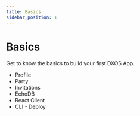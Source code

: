 ```yaml
---
title: Basics
sidebar_position: 1
---
```


# Basics

Get to know the basics to build your first DXOS App.

- Profile
- Party
- Invitations
- EchoDB
- React Client
- CLI - Deploy
